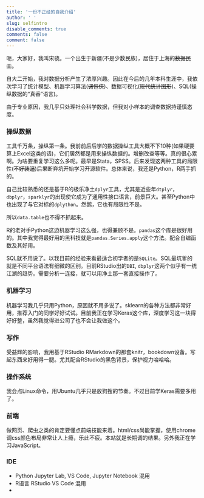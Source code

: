 ```yaml
---
title: '一份不正经的自我介绍'
author: ' '
slug: selfintro
disable_comments: true
comments: false
comment: false
---
```


呃，大家好，我叫宋骁。一个出生于新疆(不是少数民族)，居住于上海的~~数据民工~~。

自大二开始，我对数据分析产生了浓厚兴趣。因此在今后的几年本科生涯中，我依次学习了统计模型、机器学习算法(~~调包侠~~)、数据可视化(~~现代统计图形~~)、SQL(操纵数据的“真香”语言)。

由于专业原因，我几乎只处理社会科学数据，但我对小样本的调查数据持谨慎态度。


### 操纵数据

工具千万条，操纵第一条。我前前后后学的数据操纵工具大概不下10种(如果硬要算上Excel这类的话)，它们居然都是用来操纵数据的。增删改查等等。真的很心累啊。为啥要重复学习这么多呢。最早是Stata，SPSS。后来发现这两种工具的局限性(~~不好装逼~~)后果断弃坑开始学习开源软件。总体来说，我还是Python，R两手抓的。

自己比较熟悉的还是基于R的极乐净土`dplyr`工具，尤其是近些年`dtplyr`，`dbplyr`，`sparklyr`的出现使它成为了通用性接口语言，前景巨大。甚至Python中也出现了与它对标的`dplython`。然鹅，它也有局限性不是。

所以`data.table`也不得不抓起来。

R的老对手Python这边机器学习这么强，也得兼顾不是。`pandas`这个库是很好用的。其中我觉得最好用的黑科技就是`pandas.Series.apply`这个方法。配合自编函数及其好用。

SQL就不用说了。以我目前的经验来看最适合初学者的是`SQLite`。SQL最坑爹的就是不同平台语法有细微的区别。目前RStudio出的`DBI`, `dbplyr`这两个似乎有一统江湖的趋势。需要分析一连接，就可以用净土那一套直接操作了。

### 机器学习

机器学习我几乎只用Python，原因就不用多说了。sklearn的各种方法都非常好用，推荐入门的同学好好试试。目前我正在学习Keras这个库，深度学习这一块得好好整，虽然我觉得进公司了也不会让我做这个。


### 写作

受益辉的影响，我用基于RStudio RMarkdown的那套knitr，bookdown设备。写起东西来好用得一腿。尤其配合RStudio的黑色背景，保护视力哈哈哈。

### 操作系统

我会点Linux命令，用Ubuntu几乎只是放狗搜的节奏。不过目前学Keras需要多用了。


### 前端

做网页、爬虫之类的肯定要懂点前端技能来着。html/css尚能掌握，使用chrome调css颜色布局非常让人上瘾，乐此不疲。本站就是长期调的结果。另外我正在学习JavaScript。

### IDE

+ Python Jupyter Lab, VS Code, Jupyter Notebook 混用
+ R语言 RStudio VS Code 混用
+ 




































